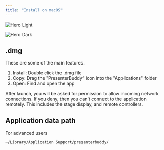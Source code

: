 ```yaml
---
title: "Install on macOS"
---
```


<img
  className="block dark:hidden"
  src="/images/hero-light.png"
  alt="Hero Light"
/>

<img
  className="hidden dark:block"
  src="/images/hero-dark.png"
  alt="Hero Dark"
/>

## .dmg

These are some of the main features.

1. Install: Double click the .dmg file
2. Copy: Drag the "PresenterBuddy" icon into the "Applications" folder
3. Open: Find and open the app


<CardGroup cols="1">
  <Card title="INFO">
    After launch, you will be asked for permission to allow incoming network connections. If you deny, then you can't connect to the application remotely. This includes the stage display, and remote controllers.
  </Card>
</CardGroup>


## Application data path

For advanced users

<CodeGroup>

  ```bash terminal
  ~/Library/Application Support/presenterbuddy/
  ```

</CodeGroup>


